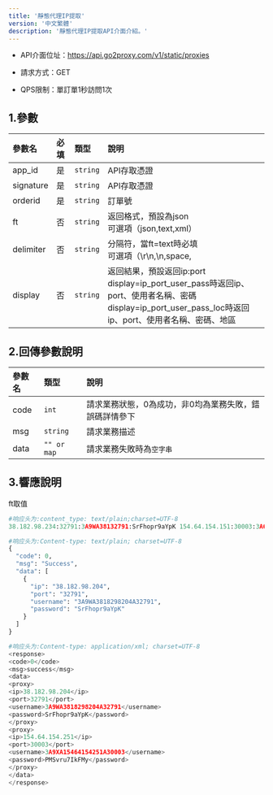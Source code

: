 ```yaml
---
title: '靜態代理IP提取'
version: '中文繁體'
description: '靜態代理IP提取API介面介紹。'
---
```


* API介面位址：https://api.go2proxy.com/v1/static/proxies

* 請求方式：GET

* QPS限制：單訂單1秒訪問1次

## 1.參數

| 參數名       | 必填 | 類型       | 說明             |
| :-------- | :- | :------- | :------------- |
| app_id   | 是  | `string` | API存取憑證        |
| signature | 是  | `string` | API存取憑證        |
| orderid   | 是  | `string` | 訂單號            |
| ft       | 否  | `string`    | 返回格式，預設為json <br />可選項（json,text,xml）    |
| delimiter    | 否  | `string`    | 分隔符，當ft=text時必填<br />可選項（\r\n,\n,space,|） <br />或自訂義"custom_t" t為自訂義值      |
| display    | 否  | `string` | 返回結果，預設返回ip:port<br /> display=ip_port_user_pass時返回ip、port、使用者名稱、密碼<br />display=ip_port_user_pass_loc時返回ip、port、使用者名稱、密碼、地區|


## 2.回傳參數說明

| 參數名  | 類型          | 說明                           |
| :--- | :---------- | :--------------------------- |
| code | `int`       | 請求業務狀態，0為成功，非0均為業務失敗，錯誤碼詳情參下 |
| msg  | `string`    | 請求業務描述              |
| data | `"" or map` | 請求業務失敗時為`空字串`                |

## 3.響應說明
ft取值
<CodeGroup>

```python text
#响应头为:content_type: text/plain;charset=UTF-8
38.182.98.234:32791:3A9WA38132791:SrFhopr9aYpK 154.64.154.151:30003:3A6415420003:PMSvru7IkFMy

```

```python json
#响应头为:Content-type: text/plain; charset=UTF-8
{
  "code": 0,
  "msg": "Success",
  "data": [
    {
      "ip": "38.182.98.204",
      "port": "32791",
      "username": "3A9WA3818298204A32791",
      "password": "SrFhopr9aYpK"
    }
  ]
}
```
```python xml
#响应头为:Content-type: application/xml; charset=UTF-8
<response>
<code>0</code>
<msg>success</msg>
<data>
<proxy>
<ip>38.182.98.204</ip>
<port>32791</port>
<username>3A9WA3818298204A32791</username>
<password>SrFhopr9aYpK</password>
</proxy>
<proxy>
<ip>154.64.154.251</ip>
<port>30003</port>
<username>3A9XA15464154251A30003</username>
<password>PMSvru7IkFMy</password>
</proxy>
</data>
</response>

```

</CodeGroup>